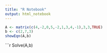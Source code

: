 ```yaml
---
title: "R Notebook"
output: html_notebook
---
```


```r
A <- matrix(c(4,-2,0,5,-2,1,3,4,-1),3,3,TRUE)
b <- c(2,7,3)
showEqn(A,b)
```

```r
Solve(A,b)